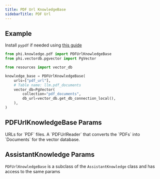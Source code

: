 ```yaml
---
title: PDF Url KnowledgeBase
sidebarTitle: PDF Url
---
```


## Example

<Note>

Install `pypdf` if needed using [this guide](/how-to/python-libraries)

</Note>

```python knowledge_base.py
from phi.knowledge.pdf import PDFUrlKnowledgeBase
from phi.vectordb.pgvector import PgVector

from resources import vector_db

knowledge_base = PDFUrlKnowledgeBase(
    urls=["pdf_url"],
    # Table name: llm.pdf_documents
    vector_db=PgVector(
        collection="pdf_documents",
        db_url=vector_db.get_db_connection_local(),
    ),
)
```

## PDFUrlKnowledgeBase Params

<ResponseField name="urls" type="List[str]">
  URLs for `PDF` files.
</ResponseField>
<ResponseField name="reader" type="PDFUrlReader">
  A `PDFUrlReader` that converts the `PDFs` into `Documents` for the vector
  database.
</ResponseField>

## AssistantKnowledge Params

`PDFUrlKnowledgeBase` is a subclass of the `AssistantKnowledge` class and has access to the same params

<Snippet file="kb-base-reference.mdx" />

